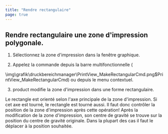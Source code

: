 ```yaml
---
title: "Rendre rectangulaire"
page: true
---
```

## Rendre rectangulaire une zone d&#39;impression polygonale.
<GeoMapper>

1. S&#233;lectionnez la zone d&#39;impression dans la fen&#234;tre graphique.


2. Appelez la commande depuis la barre multifonctionnelle  (


<Image>\img\grafik\druckbereichmanager\PrintView_MakeRectangularCmd.png$PrintView_MakeRectangularCmd</Image>) ou depuis le menu contextuel.


3. <Placeholder>product</Placeholder> modifie la zone d&#39;impression dans une forme rectangulaire.





<Warning>
Le rectangle est orient&#233; selon l&#39;axe principale de la zone d&#39;impression. Si cet axe est tourn&#233;, le rectangle est tourn&#233; aussi.
</Warning>


<Success>
Il faut donc contr&#244;ler la position de la zone d&#39;impression apr&#232;s cette op&#233;ration! Apr&#232;s la modification de la zone d&#39;impression, son centre de gravit&#233; se trouve sur la position du centre de gravit&#233; originale. Dans la plupart des cas il faut le d&#233;placer &#224; la position souhait&#233;e.
</Success>

</GeoMapper>

  